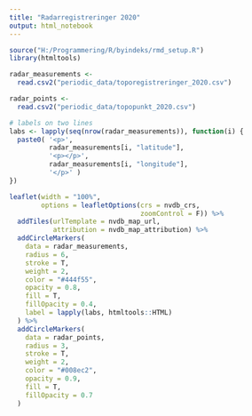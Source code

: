 ```yaml
---
title: "Radarregistreringer 2020"
output: html_notebook
---
```


```r
source("H:/Programmering/R/byindeks/rmd_setup.R")
library(htmltools)
```


```r
radar_measurements <- 
  read.csv2("periodic_data/toporegistreringer_2020.csv")

radar_points <-
  read.csv2("periodic_data/topopunkt_2020.csv")
```


```r
# labels on two lines
labs <- lapply(seq(nrow(radar_measurements)), function(i) {
  paste0( '<p>', 
          radar_measurements[i, "latitude"], 
          '<p></p>', 
          radar_measurements[i, "longitude"], 
          '</p>' ) 
})

leaflet(width = "100%",
        options = leafletOptions(crs = nvdb_crs,
                                 zoomControl = F)) %>%
  addTiles(urlTemplate = nvdb_map_url,
           attribution = nvdb_map_attribution) %>%
  addCircleMarkers(
    data = radar_measurements,
    radius = 6,
    stroke = T,
    weight = 2,
    color = "#444f55",
    opacity = 0.8,
    fill = T,
    fillOpacity = 0.4,
    label = lapply(labs, htmltools::HTML)
  ) %>% 
  addCircleMarkers(
    data = radar_points,
    radius = 3,
    stroke = T,
    weight = 2,
    color = "#008ec2",
    opacity = 0.9,
    fill = T,
    fillOpacity = 0.7
  )
```

